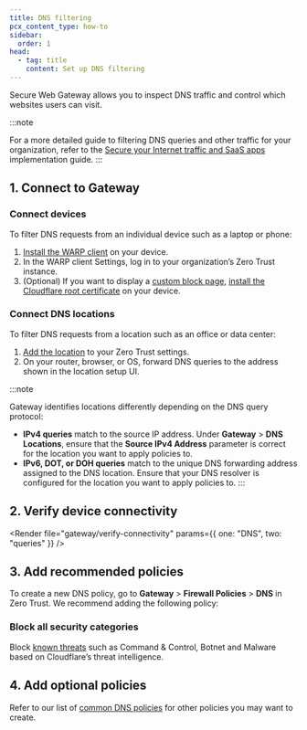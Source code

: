 ```yaml
---
title: DNS filtering
pcx_content_type: how-to
sidebar:
  order: 1
head:
  - tag: title
    content: Set up DNS filtering
---
```



Secure Web Gateway allows you to inspect DNS traffic and control which websites users can visit.

:::note

For a more detailed guide to filtering DNS queries and other traffic for your organization, refer to the [Secure your Internet traffic and SaaS apps](/learning-paths/secure-internet-traffic/) implementation guide.
:::

## 1. Connect to Gateway

### Connect devices

To filter DNS requests from an individual device such as a laptop or phone:

1. [Install the WARP client](/cloudflare-one/connections/connect-devices/warp/deployment/) on your device.
2. In the WARP client Settings, log in to your organization’s <GlossaryTooltip term="team name">Zero Trust instance</GlossaryTooltip>.
3. (Optional) If you want to display a [custom block page](/cloudflare-one/policies/gateway/block-page/), [install the Cloudflare root certificate](/cloudflare-one/connections/connect-devices/warp/user-side-certificates/) on your device.

### Connect DNS locations

To filter DNS requests from a location such as an office or data center:

1. [Add the location](/cloudflare-one/connections/connect-devices/agentless/dns/locations/) to your Zero Trust settings.
2. On your router, browser, or OS, forward DNS queries to the address shown in the location setup UI.

:::note

Gateway identifies locations differently depending on the DNS query protocol:

- **IPv4 queries** match to the source IP address. Under **Gateway** > **DNS Locations**, ensure that the **Source IPv4 Address** parameter is correct for the location you want to apply policies to.
- **IPv6, DOT, or DOH queries** match to the unique DNS forwarding address assigned to the DNS location. Ensure that your DNS resolver is configured for the location you want to apply policies to.
  :::

## 2. Verify device connectivity

<Render
	file="gateway/verify-connectivity"
	params={{ one: "DNS", two: "queries" }}
/>

## 3. Add recommended policies

To create a new DNS policy, go to **Gateway** > **Firewall Policies** > **DNS** in Zero Trust. We recommend adding the following policy:

### Block all security categories

Block [known threats](/cloudflare-one/policies/gateway/domain-categories/#security-categories) such as Command & Control, Botnet and Malware based on Cloudflare’s threat intelligence.

<Render file="gateway/policies/block-security-categories" />

## 4. Add optional policies

Refer to our list of [common DNS policies](/cloudflare-one/policies/gateway/dns-policies/common-policies) for other policies you may want to create.

